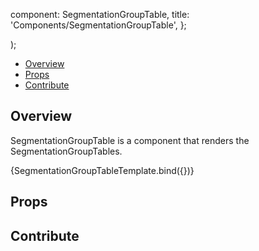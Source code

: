 

  component: SegmentationGroupTable,
  title: 'Components/SegmentationGroupTable',
};

<Meta
  title="Components/SegmentationGroupTable"
  component={SegmentationGroupTable}
/>

  <div className="w-64 h-96 bg-primary-dark">
    <SegmentationGroupTable {...args} />
  </div>
);

<Heading
  title="SegmentationGroupTable"
  componentRelativePath="SegmentationGroupTable/SegmentationGroupTable.tsx"
/>

- [Overview](#overview)
- [Props](#props)
- [Contribute](#contribute)

## Overview

SegmentationGroupTable is a component that renders the SegmentationGroupTables.

<Canvas>
  <Story
    name="Overview"
    args={{
      activeSegmentationId: 'ed8d6f8d-4035-438d-9032-36d5912aaa3a',
      segmentations: [
        {
          id: 'ed8d6f8d-4035-438d-9032-36d5912aaa3a',
          volumeId: 'ed8d6f8d-4035-438d-9032-36d5912aaa3a',
          label: 'Segmentation',
          segments: [
            {
              label: 'Segment 1',
              segmentIndex: 1,
              color: [221, 84, 84],
              opacity: 255,
              isVisible: true,
              isLocked: false,
            },
            {
              label: 'Segment 2',
              segmentIndex: 2,
              color: [77, 228, 121],
              opacity: 255,
              isVisible: true,
              isLocked: false,
            },
          ],
          activeSegmentIndex: 2,
          segmentCount: 2,
          isActive: false,
          colorLUTIndex: 1,
          isVisible: true,
          modified: true,
          segmentsLocked: {},
          data: {},
          type: 'LABELMAP',
          displayText: [],
        },
        {
          id: '25b3dd0a-592b-4c3c-9540-c7f9829e1e6b',
          volumeId: '25b3dd0a-592b-4c3c-9540-c7f9829e1e6b',
          label: 'Segmentation',
          segments: [
            {
              label: 'Segment 1',
              segmentIndex: 1,
              color: [221, 84, 84],
              opacity: 255,
              isVisible: true,
              isLocked: false,
            },
            {
              label: 'Segment 2',
              segmentIndex: 2,
              color: [77, 228, 121],
              opacity: 255,
              isVisible: true,
              isLocked: false,
            },
            {
              label: 'Segment 3',
              segmentIndex: 3,
              color: [166, 70, 235],
              opacity: 255,
              isVisible: true,
              isLocked: false,
            },
            {
              label: 'Segment 4',
              segmentIndex: 4,
              color: [189, 180, 116],
              opacity: 255,
              isVisible: true,
              isLocked: false,
            },
            {
              label: 'Segment 5',
              segmentIndex: 5,
              color: [109, 182, 196],
              opacity: 255,
              isVisible: true,
              isLocked: false,
            },
          ],
          activeSegmentIndex: 5,
          segmentCount: 5,
          isActive: true,
          colorLUTIndex: 2,
          isVisible: true,
          modified: true,
          segmentsLocked: {},
          data: {},
          type: 'LABELMAP',
          displayText: [],
        },
      ],
    }}
  >
    {SegmentationGroupTableTemplate.bind({})}
  </Story>
</Canvas>

## Props

<ArgsTable of={SegmentationGroupTable} />

## Contribute

<Footer componentRelativePath="SegmentationGroupTable/__stories__/SegmentationGroupTable.stories.mdx" />
